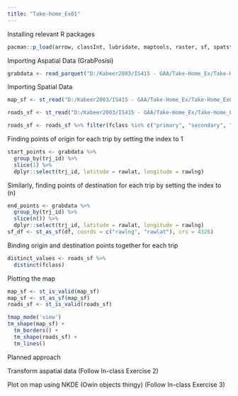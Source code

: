 ```yaml
---
title: "Take-home_Ex01"
---
```


Installing relevant R packages

```r
pacman::p_load(arrow, classInt, lubridate, maptools, raster, sf, spatstat, sp, spNetwork, tidyverse, tmap, viridis)
```

Importing Aspatial Data (GrabPosisi)

```r
grabdata <- read_parquet("D:/Kabeer2003/IS415 - GAA/Take-Home_Ex/Take-Home_Ex01/data/aspatial/GrabPosisi/part-00000.parquet")
```

Importing Spatial Data 

```r
map_sf <- st_read("D:/Kabeer2003/IS415 - GAA/Take-Home_Ex/Take-Home_Ex01/data/geospatial/MasterPlan2019SubzoneBoundaryNoSeaGEOJSON.geojson")
```
```r
roads_sf <- st_read("D:/Kabeer2003/IS415 - GAA/Take-Home_Ex/Take-Home_Ex01/data/geospatial/singapore_roads.gpkg")

roads_sf <- roads_sf %>% filter(fclass %in% c("primary", "secondary", "tertiary", "motorway", "trunk"), !is.na(name))


```

Finding points of origin for each trip by setting the index to 1

```r
start_points <- grabdata %>%
  group_by(trj_id) %>%
  slice(1) %>%
  dplyr::select(trj_id, latitude = rawlat, longitude = rawlng)
```

Similarly, finding points of destination for each trip by setting the index to (n)

```r
end_points <- grabdata %>%
  group_by(trj_id) %>%
  slice(n()) %>%
  dplyr::select(trj_id, latitude = rawlat, longitude = rawlng)
sf_df <- st_as_sf(df, coords = c("rawlng", "rawlat"), crs = 4326)
```

Binding origin and destination points together for each trip

```r
distinct_values <- roads_sf %>%
  distinct(fclass)


```

Plotting the map

```r

map_sf <- st_is_valid(map_sf)
map_sf <- st_as_sf(map_sf)
roads_sf <- st_is_valid(roads_sf)

tmap_mode('view')
tm_shape(map_sf) +
  tm_borders() +
  tm_shape(roads_sf) +
  tm_lines()


```


Planned approach

Transform aspatial data (Follow In-class Exercise 2)

Plot on map using NKDE (Owin objects thingy) (Follow In-class Exercise 3)


